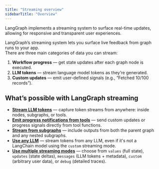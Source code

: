 ```yaml
---
title: "Streaming overview"
sidebarTitle: "Overview"
---
```


LangGraph implements a streaming system to surface real-time updates, allowing for responsive and transparent user experiences.

LangGraph’s streaming system lets you surface live feedback from graph runs to your app.  
There are three main categories of data you can stream:

1. **Workflow progress** — get state updates after each graph node is executed.
2. **LLM tokens** — stream language model tokens as they’re generated.
3. **Custom updates** — emit user-defined signals (e.g., “Fetched 10/100 records”).

## What’s possible with LangGraph streaming

- [**Stream LLM tokens**](../how-tos/streaming.md#messages) — capture token streams from anywhere: inside nodes, subgraphs, or tools.
- [**Emit progress notifications from tools**](../how-tos/streaming.md#stream-custom-data) — send custom updates or progress signals directly from tool functions.
- [**Stream from subgraphs**](../how-tos/streaming.md#subgraphs) — include outputs from both the parent graph and any nested subgraphs.
- [**Use any LLM**](../how-tos/streaming.md#use-with-any-llm) — stream tokens from any LLM, even if it's not a LangChain model using the `custom` streaming mode.
- [**Use multiple streaming modes**](../how-tos/streaming.md#stream-multiple-modes) — choose from `values` (full state), `updates` (state deltas), `messages` (LLM tokens + metadata), `custom` (arbitrary user data), or `debug` (detailed traces).